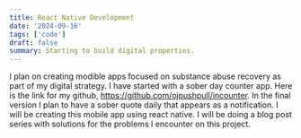 ```yaml
---
title: React Native Development
date: '2024-09-16'
tags: ['code']
draft: false
summary: Starting to build digital properties.
---
```


I plan on creating modible apps focused on substance abuse recovery as part of my digital strategy.
I have started with a sober day counter app. Here is the link for my github, https://github.com/ojpushpull/incounter.
In the final version I plan to have a sober quote daily that appears as a notification. 
I will be creating this mobile app using react native. I will be doing a blog post series with solutions
for the problems I encounter on this project.
